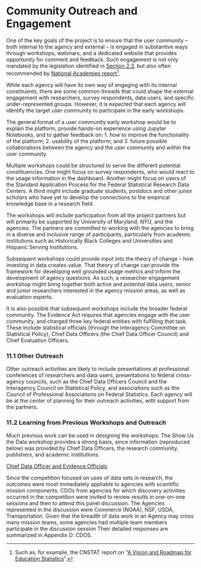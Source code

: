 # Community Outreach and Engagement

One of the key goals of the project is to ensure that the user community – both internal to the agency and external – is engaged in substantive ways through workshops, webinars, and a dedicated website that provides opportunity for comment and feedback. Such engagement is not only mandated by the legislation identified in [Section 2.3](02-ChapterWeb.Rmd#2.3-response-to-legislative-mandate-and-committee-recommendations), but also often recommended by [National Academies report](#user-content-fn-1)[^1].

While each agency will have its own way of engaging with its internal constituents, there are some common threads that could shape the external engagement with researchers, survey respondents, data users, and specific under-represented groups. However, it is expected that each agency will identify the target user community to participate in the early workshops.&#x20;

The general format of a user community early workshop would be to explain the platform, provide hands-on experience using Jupyter Notebooks, and to gather feedback on: 1. how to improve the functionality of the platform; 2. usability of the platform; and 3. future possible collaborations between the agency and the user community and within the user community.&#x20;

Multiple workshops could be structured to serve the different potential constituencies. One might focus on survey respondents, who would react to the usage information in the dashboard. Another might focus on users of the Standard Application Process for the Federal Statistical Research Data Centers. A third might include graduate students, postdocs and other junior scholars who have yet to develop the connections to the empirical knowledge base in a research field.&#x20;

The workshops will include participation from all the project partners but will primarily be supported by University of Maryland, NYU, and the agencies. The partners are committed to working with the agencies to bring in a diverse and inclusive range of participants, particularly from academic institutions such as Historically Black Colleges and Universities and Hispanic Serving Institutions.&#x20;

Subsequent workshops could provide input into the theory of change – how investing in data creates value. That theory of change can provide the framework for developing well grounded usage metrics and inform the development of agency questions. As such, a researcher engagement workshop might bring together both active and potential data users, senior and junior researchers interested in the agency mission areas, as well as evaluation experts.

It is also possible that subsequent workshops include the broader federal community. The Evidence Act requires that agencies engage with the user community, and charged three key federal entities with fulfilling that task. These include statistical officials (through the Interagency Committee on Statistical Policy), Chief Data Officers (the Chief Data Officer Council) and Chief Evaluation Officers.



### 11.1 Other Outreach

Other outreach activities are likely to include presentations at professional conferences of researchers and data users, presentations to federal cross-agency councils, such as the Chief Data Officers Council and the Interagency Council on Statistical Policy, and associations such as the Council of Professional Associations on Federal Statistics. Each agency will be at the center of planning for their outreach activities, with support from the partners.



### 11.2 Learning from Previous Workshops and Outreach

Much previous work can be used in designing the workshops. The Show Us the Data workshop provides a strong basis, since information (reproduced below) was provided by Chief Data Officers, the research community, publishers, and academic institutions.

[Chief Data Officer and Evidence Officials](https://coleridgeinitiative.org/show-us-the-data/stakeholder-questions#federal-agencies)

Since the competition focused on uses of data sets in research, the outcomes were most immediately appliable to agencies with scientific mission components. CDOs from agencies for which discovery activities occurred in the competition were invited to review results in one-on-one sessions and then to attend this panel discussion. The Agencies represented in the discussion were Commerce (NOAA), NSF, USDA, Transportation. Given that the breadth of data work in an Agency may cross many mission teams, some agencies had multiple team members participate in the discussion session Their detailed responses are summarized in Appendix D: CDOS.

[^1]: Such as, for example, the CNSTAT report on "[A Vision and Roadmap for Education Statistics](https://www.nationalacademies.org/our-work/a-vision-and-roadmap-for-education-statistics-in-2030-and-beyond)".
